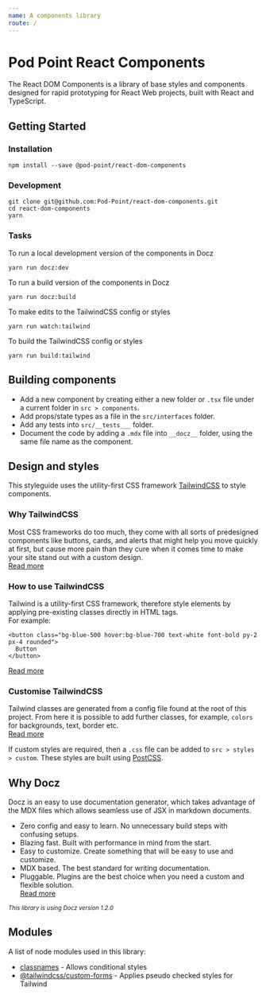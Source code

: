 ```yaml
---
name: A components library
route: /
---
```



# Pod Point React Components
The React DOM Components is a library of base styles and components designed for rapid prototyping for React Web projects, built with React and TypeScript.

## Getting Started
### Installation
```
npm install --save @pod-point/react-dom-components
```

### Development
```
git clone git@github.com:Pod-Point/react-dom-components.git
cd react-dom-components
yarn
```

### Tasks
To run a local development version of the components in Docz
```
yarn run docz:dev
```

To run a build version of the components in Docz
```
yarn run docz:build
```

To make edits to the TailwindCSS config or styles
```
yarn run watch:tailwind
```

To build the TailwindCSS config or styles
```
yarn run build:tailwind
```


## Building components
- Add a new component by creating either a new folder or ```.tsx``` file under a current folder in ```src > components```.
- Add props/state types as a file in the ```src/interfaces``` folder.
- Add any tests into ```src/__tests___``` folder.
- Document the code by adding a ```.mdx``` file into ```__docz__``` folder, using the same file name as the component.


## Design and styles
This styleguide uses the utility-first CSS framework [TailwindCSS](https://tailwindcss.com/) to style components.

### Why TailwindCSS
Most CSS frameworks do too much, they come with all sorts of predesigned components like buttons, cards, and alerts that might help you move quickly at first,
but cause more pain than they cure when it comes time to make your site stand out with a custom design. <br />
[Read more](https://tailwindcss.com/#what-is-tailwind)

### How to use TailwindCSS
Tailwind is a utility-first CSS framework, therefore style elements by applying pre-existing classes directly in HTML tags. <br />
For example:
```
<button class="bg-blue-500 hover:bg-blue-700 text-white font-bold py-2 px-4 rounded">
  Button
</button>
```
[Read more](https://tailwindcss.com/docs/utility-first)

### Customise TailwindCSS
Tailwind classes are generated from a config file found at the root of this project.
From here it is possible to add further classes, for example, ```colors``` for backgrounds, text, border etc. <br />
[Read more](https://tailwindcss.com/docs/configuration/)

If custom styles are required, then a ```.css``` file can be added to ```src > styles > custom```.
These styles are built using [PostCSS](https://postcss.org/).


## Why Docz
Docz is an easy to use documentation generator, which takes advantage of the MDX files which allows seamless use of JSX in markdown documents.
- Zero config and easy to learn. No unnecessary build steps with confusing setups.
- Blazing fast. Built with performance in mind from the start.
- Easy to customize. Create something that will be easy to use and customize.
- MDX based. The best standard for writing documentation.
- Pluggable. Plugins are the best choice when you need a custom and flexible solution.<br />
[Read more](https://www.docz.site/docs/introduction)

_<small>This library is using Docz version 1.2.0</small>_


## Modules
A list of node modules used in this library:
- [classnames](https://github.com/JedWatson/classnames) - Allows conditional styles
- [@tailwindcss/custom-forms](https://github.com/tailwindcss/custom-forms/blob/master/README.md) - Applies pseudo checked styles for Tailwind
